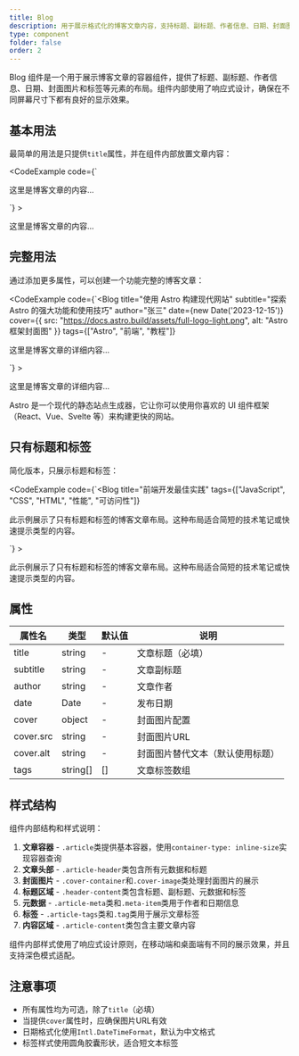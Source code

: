 ```yaml
---
title: Blog
description: 用于展示格式化的博客文章内容，支持标题、副标题、作者信息、日期、封面图片和标签等布局元素
type: component
folder: false
order: 2
---
```




Blog 组件是一个用于展示博客文章的容器组件，提供了标题、副标题、作者信息、日期、封面图片和标签等元素的布局。组件内部使用了响应式设计，确保在不同屏幕尺寸下都有良好的显示效果。

## 基本用法

最简单的用法是只提供`title`属性，并在组件内部放置文章内容：

<CodeExample
  code={`<Blog title="这是一篇博客文章">
  <p>这里是博客文章的内容...</p>
</Blog>`}
>
  <Blog title="这是一篇博客文章">
    <p>这里是博客文章的内容...</p>
  </Blog>
</CodeExample>

## 完整用法

通过添加更多属性，可以创建一个功能完整的博客文章：

<CodeExample
  code={`<Blog
  title="使用 Astro 构建现代网站"
  subtitle="探索 Astro 的强大功能和使用技巧"
  author="张三"
  date={new Date('2023-12-15')}
  cover={{
    src: "https://docs.astro.build/assets/full-logo-light.png",
    alt: "Astro 框架封面图"
  }}
  tags={["Astro", "前端", "教程"]}
>
  <p>这里是博客文章的详细内容...</p>
</Blog>`}
>
  <Blog
    title="使用 Astro 构建现代网站"
    subtitle="探索 Astro 的强大功能和使用技巧"
    author="张三"
    date={new Date('2023-12-15')}
    cover={{
      src: "https://docs.astro.build/assets/full-logo-light.png",
      alt: "Astro 框架封面图"
    }}
    tags={["Astro", "前端", "教程"]}
  >
    <p>这里是博客文章的详细内容...</p>
    <p>Astro 是一个现代的静态站点生成器，它让你可以使用你喜欢的 UI 组件框架（React、Vue、Svelte 等）来构建更快的网站。</p>
  </Blog>
</CodeExample>

## 只有标题和标签

简化版本，只展示标题和标签：

<CodeExample
  code={`<Blog
  title="前端开发最佳实践"
  tags={["JavaScript", "CSS", "HTML", "性能", "可访问性"]}
>
  <p>此示例展示了只有标题和标签的博客文章布局。这种布局适合简短的技术笔记或快速提示类型的内容。</p>
</Blog>`}
>
  <Blog
    title="前端开发最佳实践"
    tags={["JavaScript", "CSS", "HTML", "性能", "可访问性"]}
  >
    <p>此示例展示了只有标题和标签的博客文章布局。这种布局适合简短的技术笔记或快速提示类型的内容。</p>
  </Blog>
</CodeExample>

## 属性

| 属性名 | 类型 | 默认值 | 说明 |
| ------ | ---- | ------ | ---- |
| title | string | - | 文章标题（必填） |
| subtitle | string | - | 文章副标题 |
| author | string | - | 文章作者 |
| date | Date | - | 发布日期 |
| cover | object | - | 封面图片配置 |
| cover.src | string | - | 封面图片URL |
| cover.alt | string | - | 封面图片替代文本（默认使用标题） |
| tags | string[] | [] | 文章标签数组 |

## 样式结构

组件内部结构和样式说明：

1. **文章容器** - `.article`类提供基本容器，使用`container-type: inline-size`实现容器查询
2. **文章头部** - `.article-header`类包含所有元数据和标题
3. **封面图片** - `.cover-container`和`.cover-image`类处理封面图片的展示
4. **标题区域** - `.header-content`类包含标题、副标题、元数据和标签
5. **元数据** - `.article-meta`类和`.meta-item`类用于作者和日期信息
6. **标签** - `.article-tags`类和`.tag`类用于展示文章标签
7. **内容区域** - `.article-content`类包含主要文章内容

组件内部样式使用了响应式设计原则，在移动端和桌面端有不同的展示效果，并且支持深色模式适配。

## 注意事项

- 所有属性均为可选，除了`title`（必填）
- 当提供`cover`属性时，应确保图片URL有效
- 日期格式化使用`Intl.DateTimeFormat`，默认为中文格式
- 标签样式使用圆角胶囊形状，适合短文本标签 
